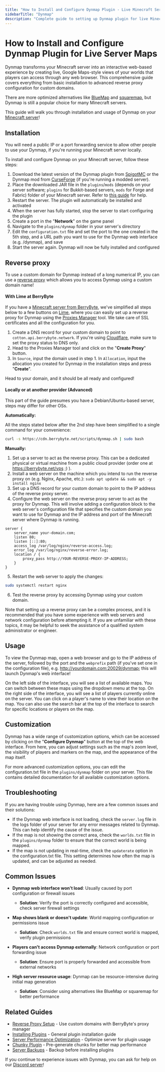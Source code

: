 ---
title: "How to Install and Configure Dynmap Plugin - Live Minecraft Server Map Guide"
sidebarTitle: "Dynmap"
description: "Complete guide to setting up Dynmap plugin for live Minecraft server maps. Learn installation, configuration, custom domains with reverse proxy, and troubleshooting for interactive web-based world viewing."
---

# How to Install and Configure Dynmap Plugin for Live Server Maps

Dynmap transforms your Minecraft server into an interactive web-based experience by creating live, Google Maps-style views of your worlds that players can access through any web browser. This comprehensive guide covers everything from basic installation to advanced reverse proxy configuration for custom domains.

There are more optimized alternatives like [BlueMap](https://github.com/BlueMap-Minecraft/BlueMap) and [squaremap](https://github.com/jpenilla/squaremap), but Dynmap is still a popular choice for many Minecraft servers.<br/>

This guide will walk you through installation and usage of Dynmap on your [Minecraft server](https://berrybyte.net/minecraft)!

## Installation

<Warning>
    You will need a public IP or a port forwarding service to allow other people to use your Dynmap, if you're running your Minecraft server locally.
</Warning>

To install and configure Dynmap on your Minecraft server, follow these steps:

1. Download the latest version of the Dynmap plugin from [SpigotMC](https://www.spigotmc.org/resources/dynmap%C2%AE.274/) or the Dynmap mod from [CurseForge](https://www.curseforge.com/minecraft/mc-mods/dynmapforge) (if you're running a modded server).
2. Place the downloaded JAR file in the `plugins`/`mods` (depends on your server software; `plugins` for Bukkit-based servers, `mods` for Forge and Fabric) folder of your Minecraft server. Refer to [this guide](../../../lime/importing-files) for help.
3. Restart the server. The plugin will automatically be installed and activated
4. When the server has fully started, stop the server to start configuring the plugin
5. Create a port in the "**Network**" on the game panel
6. Navigate to the `plugins/dynmap` folder in your server's directory
7. Edit the `configuration.txt` file and set the port to the one created in the 5th step, and a URL path you want to use for the Dynmap web interface (e.g. /dynmap), and save
8. Start the server again. Dynmap will now be fully installed and configured

## Reverse proxy

To use a custom domain for Dynmap instead of a long numerical IP, you can use a [reverse proxy](https://en.wikipedia.org/wiki/Reverse_proxy) which allows you to access Dynmap using a custom domain name!

#### With Lime at BerryByte

If you have a [Minecraft server from BerryByte](https://berrybyte.net/minecraft), we've simplified all steps below to a few buttons on [Lime](https://game.berrybyte.net), where you can easily set up a reverse proxy for Dynmap using the [Proxies Manager](lime/proxies) tool. We take care of SSL certificates and all the configuration for you.

1. Create a DNS record for your custom domain to point to `cotton.api.berrybyte.network`. If you're using [Cloudflare](https://cloudflare.com), make sure to set the proxy status to DNS only.
2. Head to the Proxies Manager tool and click on the "**Create Proxy**" button.
3. In `Source`, input the domain used in step 1. In `Allocation`, input the allocation you created for Dynmap in the installation steps and press "**Create**".

Head to your domain, and it should be all ready and configured!

#### Locally or at another provider (Advanced)

<Warning>
    This part of the guide presumes you have a Debian/Ubuntu-based server, steps may differ for other OSs.
</Warning>

**Automatically:**

All the steps stated below after the 2nd step have been simplified to a single command for your convenience:

```bash dynmap.conf
curl -s https://cdn.berrybyte.net/scripts/dynmap.sh | sudo bash
```

**Manually:**

1. Set up a server to act as the reverse proxy. This can be a dedicated physical or virtual machine from a public cloud provider (order one at https://berrybyte.net/vps ;) ).
2. Install a web server on the machine which you intend to run the reverse proxy on (e.g. Nginx, Apache, etc.): `sudo apt update && sudo apt -y install nginx`
3. Set up a DNS record for your custom domain to point to the IP address of the reverse proxy server.
4. Configure the web server on the reverse proxy server to act as the proxy for Dynmap. This will involve adding a configuration block to the web server's configuration file that specifies the custom domain you want to use for Dynmap and the IP address and port of the Minecraft server where Dynmap is running.

```nginx dynmap.conf
server {                                                                                                                                                   
    server_name your-domain.com;
    listen 80;
    listen [::]:80;
    access_log /var/log/nginx/reverse-access.log;
    error_log /var/log/nginx/reverse-error.log;
    location / {
        proxy_pass http://YOUR-REVERSE-PROXY-IP-ADDRESS;
    }
} 
```

5. Restart the web server to apply the changes:

```bash
sudo systemctl restart nginx
```

6. Test the reverse proxy by accessing Dynmap using your custom domain.

Note that setting up a reverse proxy can be a complex process, and it is recommended that you have some experience with web servers and network configuration before attempting it. If you are unfamiliar with these topics, it may be helpful to seek the assistance of a qualified system administrator or engineer.

## Usage

To view the Dynmap map, open a web browser and go to the IP address of the server, followed by the port and the `webprefix` path (if you've set one in the configuration file), e.g. http://yourdomain.com:20029/dynmap; this will launch Dynmap's web interface!

On the left side of the interface, you will see a list of available maps. You can switch between these maps using the dropdown menu at the top. On the right side of the interface, you will see a list of players currently online on the server. You can click on a player's name to view their location on the map. You can also use the search bar at the top of the interface to search for specific locations or players on the map.

## Customization

Dynmap has a wide range of customization options, which can be accessed by clicking on the "**Configure Dynmap**" button at the top of the web interface. From here, you can adjust settings such as the map's zoom level, the visibility of players and markers on the map, and the appearance of the map itself.

For more advanced customization options, you can edit the configuration.txt file in the `plugins/dynmap` folder on your server. This file contains detailed documentation for all available customization options.

## Troubleshooting

If you are having trouble using Dynmap, here are a few common issues and their solutions:

- If the Dynmap web interface is not loading, check the `server.log` file in the logs folder of your server for any error messages related to Dynmap. This can help identify the cause of the issue.
- If the map is not showing the correct area, check the `worlds.txt` file in the `plugins/dynmap` folder to ensure that the correct world is being mapped.
- If the map is not updating in real-time, check the `updaterate` option in the configuration.txt file. This setting determines how often the map is updated, and can be adjusted as needed.

## Common Issues

- **Dynmap web interface won't load**: Usually caused by port configuration or firewall issues
  - **Solution**: Verify the port is correctly configured and accessible, check server firewall settings

- **Map shows blank or doesn't update**: World mapping configuration or permissions issue
  - **Solution**: Check `worlds.txt` file and ensure correct world is mapped, verify plugin permissions

- **Players can't access Dynmap externally**: Network configuration or port forwarding issue
  - **Solution**: Ensure port is properly forwarded and accessible from external networks

- **High server resource usage**: Dynmap can be resource-intensive during initial map generation
  - **Solution**: Consider using alternatives like BlueMap or squaremap for better performance

## Related Guides

- [Reverse Proxy Setup](/panel/proxies) - Use custom domains with BerryByte's proxy manager
- [Installing Plugins](/games/minecraft/installing-mods) - General plugin installation guide
- [Server Performance Optimization](/games/minecraft/aikars-flags) - Optimize server for plugin usage
- [Chunky Plugin](/games/minecraft/plugins/chunky) - Pre-generate chunks for better map performance
- [Server Backups](/panel/backups) - Backup before installing plugins

If you continue to experience issues with Dynmap, you can ask for help on our [Discord server](https://berrybyte.net/discord)!
